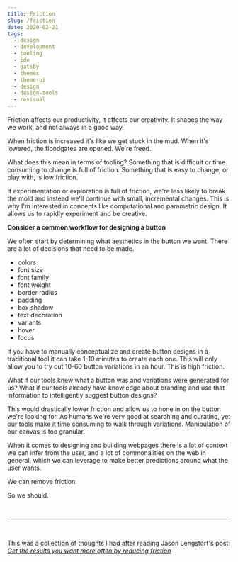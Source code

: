```yaml
---
title: Friction
slug: /friction
date: 2020-02-21
tags:
  - design
  - development
  - tooling
  - ide
  - gatsby
  - themes
  - theme-ui
  - design
  - design-tools
  - revisual
---
```


Friction affects our productivity, it affects our creativity. It shapes the
way we work, and not always in a good way.

When friction is increased it's like we get stuck in the mud. When it's lowered, the
floodgates are opened. We're freed.

What does this mean in terms of tooling? Something that is difficult or time consuming
to change is full of friction. Something that is easy to change, or play with, is low
friction.

If experimentation or exploration is full of friction, we're less likely to break
the mold and instead we'll continue with small, incremental changes. This is why
I'm interested in concepts like computational and parametric design. It allows us
to rapidly experiment and be creative.

**Consider a common workflow for designing a button**

We often start by determining what aesthetics in the button we want. There are
a lot of decisions that need to be made.

- colors
- font size
- font family
- font weight
- border radius
- padding
- box shadow
- text decoration
- variants
- hover
- focus

If you have to manually conceptualize and create button designs in a traditional
tool it can take 1-10 minutes to create each one. This will only allow you to try out
10-60 button variations in an hour. This is high friction.

What if our tools knew what a button was and variations were generated for us?
What if our tools already have knowledge about branding and use that information
to intelligently suggest button designs?

This would drastically lower friction and allow us to hone in on the button we're
looking for. As humans we're very good at searching and curating, yet our tools
make it time consuming to walk through variations. Manipulation of our canvas is
too granular.

When it comes to designing and building webpages there is a lot of context we can
infer from the user, and a lot of commonalities on the web in general, which we
can leverage to make better predictions around what the user wants.

We can remove friction.

So we should.

<br />

---

<br />

This was a collection of thoughts I had after reading Jason Lengstorf's post:
[_Get the results you want more often by reducing friction_](https://lengstorf.com/reduce-friction/)
